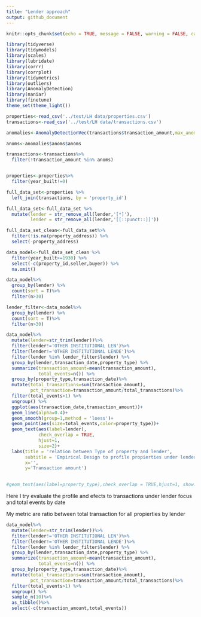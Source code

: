 ```yaml
---
title: "Lender approach"
output: github_document
---
```


```r
knitr::opts_chunk$set(echo = TRUE, message = FALSE, warning = FALSE, cache = FALSE)
```


```r
library(tidyverse)
library(tidymodels)
library(scales)
library(lubridate)
library(corrr)
library(corrplot)
library(tidymetrics)
library(outliers)
library(AnomalyDetection)
library(naniar)
library(finetune)
theme_set(theme_light())
```


```r
properties<-read_csv('../test/LH data/properties.csv')
transactions<-read_csv('../test/LH data/transactions.csv')
```


```r
anomalies<-AnomalyDetectionVec(transactions$transaction_amount,max_anoms = 0.3,direction = 'both',period = 48,plot = TRUE)

anoms<-anomalies$anoms$anoms

transactions<-transactions%>%
  filter(!transaction_amount %in% anoms)


properties<-properties%>%
  filter(year_built!=0)

full_data_set<-properties %>%
  left_join(transactions, by = 'property_id')

full_data_set<-full_data_set %>%
  mutate(lender = str_remove_all(lender,'[*]'),
         lender = str_remove_all(lender,'[[::punct::]]'))

full_data_set_clean<-full_data_set%>%
  filter(!is.na(property_address)) %>%
  select(-property_address)

data_model<-full_data_set_clean %>% 
  filter(year_built>=1930) %>%
  select(-c(property_id,seller,buyer)) %>%
  na.omit() 
```



```r
data_model%>%
  group_by(lender) %>%
  count(sort = T)%>%
  filter(n>30)
```
```r
lender_filter<-data_model%>%
  group_by(lender) %>%
  count(sort = T)%>%
  filter(n>30)

data_model%>%
  mutate(lender=str_trim(lender))%>%
  filter(lender!='OTHER INSTITUTIONAL LEN')%>%
  filter(lender!='OTHER INSTITUTIONAL LENDE')%>%
  filter(lender %in% lender_filter$lender) %>%
  group_by(lender,transaction_date,property_type) %>%
  summarize(transaction_amount=mean(transaction_amount),
            total_events=n()) %>%
  group_by(property_type,transaction_date)%>%
  mutate(total_transactions=sum(transaction_amount),
         pct_transaction=transaction_amount/total_transactions)%>%
  filter(total_events>1) %>%
  ungroup() %>%
  ggplot(aes(transaction_date,transaction_amount))+
  geom_line(alpha=0.4)+
  geom_smooth(group=1,method = 'loess')+
  geom_point(aes(size=total_events,color=property_type))+
  geom_text(aes(label=lender),
            check_overlap = TRUE,
            hjust=1,
            size=2)+
  labs(title = 'relation between Type of property and lender',
       subtitle = 'Empirical Design to profile propierties under lender',
       x='',
       y='Transaction amount')
  

#geom_text(aes(label=property_type),check_overlap = TRUE,hjust=1, show.legend = F)
```

Here I try evaluate the profile and efects to transactions under lender focus and total events by date

My metric are ratio between total transaction for all propierties by lender

```r
data_model%>%
  mutate(lender=str_trim(lender))%>%
  filter(lender!='OTHER INSTITUTIONAL LEN')%>%
  filter(lender!='OTHER INSTITUTIONAL LENDE')%>%
  filter(lender %in% lender_filter$lender) %>%
  group_by(lender,transaction_date,property_type) %>%
  summarize(transaction_amount=mean(transaction_amount),
            total_events=n()) %>%
  group_by(property_type,transaction_date)%>%
  mutate(total_transactions=sum(transaction_amount),
         pct_transaction=transaction_amount/total_transactions)%>%
  filter(total_events>1) %>%
  ungroup() %>%
  sample_n(10)%>%
  as_tibble()%>%
  select(-c(transaction_amount,total_events))
```

